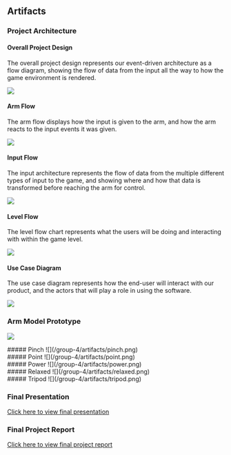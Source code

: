 ## Artifacts

### Project Architecture

#### Overall Project Design
The overall project design represents our event-driven architecture as a flow diagram, showing the flow of data from the input all the way to how the game environment is rendered.

![](/group-4/artifacts/project-arch.png)

#### Arm Flow
The arm flow displays how the input is given to the arm, and how the arm reacts to the input events it was given.

![](/group-4/artifacts/arm-arch.png)

#### Input Flow
The input architecture represents the flow of data from the multiple different types of input to the game, and showing where and how that data is transformed before reaching the arm for control.

![](/group-4/artifacts/input-arch.png)

#### Level Flow
The level flow chart represents what the users will be doing and interacting with within the game level.

![](/group-4/artifacts/level-loop.png)

#### Use Case Diagram
The use case diagram represents how the end-user will interact with our product, and the actors that will play a role in using the software.

![](/group-4/artifacts/use-case.png)

### Arm Model Prototype

![](/group-4/artifacts/demo.gif)

<div className="grid grid-cols-1 md:grid-cols-2">
    <div className="max-w-sm">
        ##### Pinch
        ![](/group-4/artifacts/pinch.png)
    </div>
    <div className="max-w-sm">
        ##### Point
        ![](/group-4/artifacts/point.png)
    </div>
    <div className="max-w-sm">
        ##### Power
        ![](/group-4/artifacts/power.png)
    </div>
    <div className="max-w-sm">
        ##### Relaxed
        ![](/group-4/artifacts/relaxed.png)
    </div>
    <div className="max-w-sm">
        ##### Tripod
        ![](/group-4/artifacts/tripod.png)
    </div>
</div>

### Final Presentation
[Click here to view final presentation](https://docs.google.com/presentation/d/1qn-3oGN1mobzhp8UAx6KP22eBddek4iCoTujypH5zzk/edit?usp=sharing)
### Final Project Report
[Click here to view final project report](https://docs.google.com/document/d/1Ztom_INVm7NcCU7AdujejNJBylyPecE-/edit?usp=sharing&ouid=108069320986265949002&rtpof=true&sd=true)